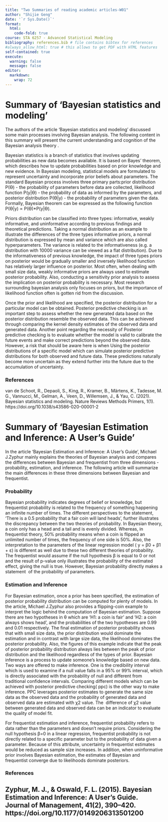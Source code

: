 ```yaml
---
title: "Two Summaries of reading academic articles-W01"
author: "Shijie Geng"
date: '`r Sys.Date()`'
format:
  html:
    code-fold: true
course: STA 6257 - Advanced Statistical Modeling
bibliography: references.bib # file contains bibtex for references
#always_allow_html: true # this allows to get PDF with HTML features
self-contained: true
execute: 
  warning: false
  message: false
editor: 
  markdown: 
    wrap: 72
---
```


# Summary of 'Bayesian statistics and modeling'

The authors of the article 'Bayesian statistics and modeling' discussed
some main processes involving Bayesian analysis. The following content
in this summary will present the current understanding and cognition of
the Bayesian analysis theory .

Bayesian statistics is a branch of statistics that involves updating
probabilities as new data becomes available. It is based on Bayes'
theorem, which describes how to update probabilities based on prior
knowledge and new evidence. In Bayesian modeling, statistical models are
formulated to represent uncertainty and incorporate prior beliefs about
parameters. The standard Bayesian process involves three primary
parts:prior distribution P(Ө) - the probability of parameters before
data are collected, likelihood function P(y\|Ө) - the probability of
data as informed by the parameters, and posterior distribution P(Ө\|y) -
the probability of parameters given the data. Formally, Bayesian theorem
can be expressed as the following function P(Ө\|y) ∝ P(Ө)\*P(y\|Ө).

Priors distribution can be classified into three types: informative,
weakly informative, and uninformative according to previous findings and
theoretical predictions. Taking a normal distribution as an example to
illustrate the differences of the three types informative priors, a
normal distribution is expressed by mean and variance which are also
called hyperparameters. The variance is related to the informativeness
(e.g. a distribution with 10000 variance can be viewed as a flat
distribution). Due to the informativeness of previous knowledge, the
impact of three types priors on posterior would be gradually smaller and
inversely likelihood function has relatively larger influence on
posterior. Most often, when dealing with small size data, weakly
informative priors are always used to estimate posterior probability.
Also, conducting a sensitivity prior analysis to assess the implication
on posterior probability is necessary. Most research surrounding
bayesian analysis only focuses on priors, but the importance of
likelihood function often is gotten rid from the discussion. 

Once the prior and likelihood are specified, the posterior distribution
for a particular model can be obtained. Posterior predictive checking is
an important step to assess whether the new generated data based on the
posterior distribution resemble the observed data. This can be achieved
through comparing the kernel density estimates of the observed data and
generated data. Another point regarding the necessity of Posterior
predictive checking is to evaluate whether the model is valid to
calibrate the future events and make correct predictions beyond the
observed data. However, a risk that should be aware here is when Using
the posterior distributions of a specific model which can simulate
posterior predictive distributions for both observed and future data.
These predictions naturally become more uncertain as they extend further
into the future due to the accumulation of uncertainty.

### References

van de Schoot, R., Depaoli, S., King, R., Kramer, B., Märtens, K.,
Tadesse, M. G., Vannucci, M., Gelman, A., Veen, D., Willemsen, J., &
Yau, C. (2021). Bayesian statistics and modeling. Nature Reviews Methods
Primers, 1(1). https://doi.org/10.1038/s43586-020-00001-2

# Summary of 'Bayesian Estimation and Inference: A User's Guide'

In the article 'Bayesian Estimation and Inference: A User's Guide',
Michael J.Zyphur mainly explains the theories of Bayesian analysis and
compares the differences between Bayesian and frequentist from three
dimensions - probability, estimation, and inference. The following
article will summarize the main differences in these three dimensions
between Bayesian and frequentist.

### Probability

Bayesian probability indicates degrees of belief or knowledge, but
frequentist probability is related to the frequency of something
happening an infinite number of times. The different perspectives to the
statement, 'There is a 0.5 probability that a fair coin will land
heads', further illustrates the discrepancy between the two theories of
probability. In Bayesian theory, a coin only has a head and a tail and
is evenly divided. Whereas, in frequentist theory, 50% probability means
when a coin is flipped an unlimited number of times, the frequency of
one side is 50%. Also, the interpretation to the parameters of the
linear regression model ( y = β0 + β1 + ε) is different as well due to
these two different theories of probability. The frequentist would
assume if the null hypothesis β is equal to 0 or not and the result of
p-value only illustrates the probability of the estimated effect, giving
the null is true. However, Bayesian probability directly makes a
statement  of the probability of parameters. 

### Estimation and Inference

For Bayesian estimation, once a prior has been specified, the estimation
of posterior probability distribution can be computed for plenty of
models. In the article, Michael J.Zyphur also provides a flipping-coin
example to interpret the logic behind the computation of Bayesian
estimation. Suppose there are two hypotheses in θ which are 'H1: a coin
is fair' and 'H2: a coin always shows head', and the probabilities of
the two hypotheses are 0.99 and 0.01 respectively. The final estimation
of posterior probability shows that with small size data, the prior
distribution would dominate the estimation and in contrast with large
size data, the likelihood dominates the posterior probability. Also, the
figures of this example indicate that the peak of posterior probability
distribution always lies between the peak of prior distribution and the
likelihood regardless of the types of prior. Bayesian inference is a
process to update someone's knowledge based on new data. Two ways are
offered to make inference. One is the credibility interval which is used
to examine if a null value falls in a 95% or 99% interval, which is
directly associated with the probability of null and different from
traditional confidence intervals. Comparing different models which can
be achieved with posterior predictive checking( ppc) is the other way to
make inference. PPC leverages posterior estimates to generate the same
size data as the observed data and the probability of generated data and
observed data are estimated with χ2 value. The  difference of χ2 value
between generated data and observed data can be an indicator to evaluate
the quality of model fit. 

For frequentist estimation and inference, frequentist probability refers
to data rather than the parameters and doesn't require priors.
Considering the null hypothesis β=0 in a linear regression, frequentist
probability is not directly related to a specific parameter but to the
probability of data given a parameter. Because of this attribute,
uncertainty in frequentist estimates would be reduced as sample size
increases. In addition, when uninformative prior involves Bayesian
estimation, the estimates of Bayesian and frequentist converge due to
likelihoods dominate posteriors.

### References

## Zyphur, M. J., & Oswald, F. L. (2015). Bayesian Estimation and Inference: A User's Guide. Journal of Management, 41(2), 390--420. https://doi.org/10.1177/0149206313501200

## 

\

## 

### 

## 

\

\
